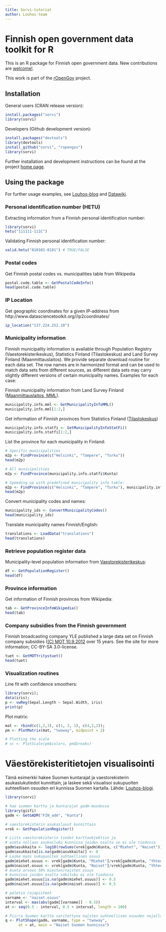 ```yaml
---
title: Sorvi-tutorial
author: Louhos-team
---
```


Finnish open government data toolkit for R
===========

This is an R package for Finnish open government data. New
contributions are [welcome!](http://louhos.github.com/contact.html).

This work is part of the [rOpenGov](http://ropengov.github.com)
project.


## Installation

General users (CRAN release version):

```r
install.packages("sorvi")
library(sorvi)
```

Developers (Github development version):

```r
install.packages("devtools")
library(devtools)
install_github("sorvi", "ropengov")
library(sorvi)
```

Further installation and development instructions can be found at the
project [home page](http://ropengov.github.com/sorvi).


## Using the package

For further usage
examples, see [Louhos-blog](http://louhos.wordpress.com) and
[Datawiki](https://github.com/louhos/sorvi/wiki/Data).


### Personal identification number (HETU)

Extracting information from a Finnish personal identification number:

```r
library(sorvi)
hetu("111111-111C")
```

Validating Finnish personal identification number:

```r
valid.hetu("010101-0101") # TRUE/FALSE
```

### Postal codes

Get Finnish postal codes vs. municipalities table from Wikipedia

```r
postal.code.table <- GetPostalCodeInfo()
head(postal.code.table)
```

### IP Location

Get geographic coordinates for a given IP-address from
http://www.datasciencetoolkit.org//ip2coordinates/

```r
ip_location("137.224.252.10")
```


### Municipality information

Finnish municipality information is available through Population
Registry (Vaestorekisterikeskus), Statistics Finland (Tilastokeskus)
and Land Survey Finland (Maanmittauslaitos). We provide separate
download routine for each data set. The row names are in harmonized
format and can be used to match data sets from different sources, as
different data sets may carry slightly different versions of certain
municipality names. Examples for each case:

Finnish municipality information from Land Survey Finland ([Maanmittauslaitos, MML](http://www.maanmittauslaitos.fi/aineistot-palvelut/latauspalvelut/avoimien-aineistojen-tiedostopalvelu)).

```r
municipality.info.mml <- GetMunicipalityInfoMML()
municipality.info.mml[1:2,]
```

Get information of Finnish provinces from Statistics Finland ([Tilastokeskus](http://pxweb2.stat.fi/Database/Kuntien%20perustiedot/Kuntien%20perustiedot/Kuntaportaali.px))

```r
municipality.info.statfi <- GetMunicipalityInfoStatFi()
municipality.info.statfi[1:2,]
```

List the province for each municipality in Finland:
```r

# Specific municipalities
m2p <- FindProvince(c("Helsinki", "Tampere", "Turku"))
head(m2p)

# All municipalities
m2p <- FindProvince(municipality.info.statfi$Kunta)

# Speeding up with predefined municipality info table:
m2p <- FindProvince(c("Helsinki", "Tampere", "Turku"), municipality.info.mml)
head(m2p)
```

Convert municipality codes and names:
```r
municipality_ids <- ConvertMunicipalityCodes()
head(municipality_ids)
```

Translate municipality names Finnish/English:

```r
translations <- LoadData("translations")
head(translations)
```

### Retrieve population register data

Municipality-level population information from [Vaestorekisterikeskus](http://vrk.fi/default.aspx?docid=5127&site=3&id=0):

```r
df <- GetPopulationRegister()
head(df)
```

### Province information

Get information of Finnish provinces from Wikipedia:

```r
tab <- GetProvinceInfoWikipedia()
head(tab)
```

### Company subsidies from the Finnish government

Finnish broadcasting company YLE published a large data set on Finnish company subsidies ([(C) MOT 10.9.2012](http://ohjelmat.yle.fi/mot/10_9) over 15 years. See the site for more information; CC-BY-SA 3.0-license.

```r
tuet <- GetMOTYritystuet()
head(tuet)
```


### Visualization routines

Line fit with confidence smoothers:

```r
library(sorvi);
data(iris);
p <- vwReg(Sepal.Length ~ Sepal.Width, iris)
print(p)
```

Plot matrix:

```r
mat <- rbind(c(1,2,3), c(1, 3, 1), c(4,2,2));
pm <- PlotMatrix(mat, "twoway", midpoint = 2)

# Plotting the scale
# sc <- PlotScale(pm$colors, pm$breaks)
```


# Väestörekisteritietojen visualisointi

Tämä esimerkki hakee Suomen kuntarajat ja vaestorekisterin asukaslukutiedot kunnittain, ja laskee sekä visualisoi sukupuolten suhteellisen osuuden eri kunnissa Suomen kartalla. Lähde: [Louhos-blogi](https://louhos.wordpress.com/2011/10/09/r-paketti-avoimen-suomi-datan-louhintaan/).

```r
library(sorvi)

# hae suomen kartta ja kuntarajat gadm-muodossa
library(gisfi)
gadm <- GetGADM("FIN_adm", "Kunta")

# vaestorekisterin asukasluvut kunnittain
vrek <- GetPopulationRegister()

# Liita vaestorekisterin tiedot karttaobjektiin ja
# aseta nollaan asukasluku kunnissa joiden osalta se ei ole tiedossa
gadm$asukkaita <- log10(rowSums(vrek[gadm$Kunta, c("Miehet", "Naiset")]))
gadm$asukkaita[is.na(gadm$asukkaita)] <- 0
# Laske myos sukupuolten suhteellinen osuus
gadm$miehet.osuus <- vrek[gadm$Kunta, "Miehet"]/vrek[gadm$Kunta, "Yhteensa"]
gadm$naiset.osuus <- vrek[gadm$Kunta, "Naiset"]/vrek[gadm$Kunta, "Yhteensa"]
# Aseta arvoon 50% miesten/naisten osuus
# kunnissa joiden osalta vakiluku ei ole tiedossa
gadm$miehet.osuus[is.na(gadm$miehet.osuus)] <- 0.5
gadm$naiset.osuus[is.na(gadm$naiset.osuus)] <- 0.5

# paletin rajapisteet
varname <- "naiset.osuus"
interval <- max(abs(gadm[[varname]] - 0.5))
at <- seq(0.5 - interval, 0.5 + interval, length = 100)

# Piirra Suomen kartta varitettyna naisten suhteellisen osuuden nojalla
q <- PlotShape(gadm, varname, type = "twoway",
      at = at, main = "Naiset Suomen kunnissa")
```
